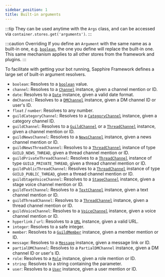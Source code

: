 ```yaml
---
sidebar_position: 1
title: Built-in arguments
---
```


:::tip
They can be used anytime with the `Args` class, and can be accessed via `container.stores.get('arguments')`.
:::

:::caution Overriding
If you define an `Argument` with the same name as a built-in one, e.g. [`boolean`][boolean],
the one you define will replace the built-in one.
This same mechanism applies to all other stores from the framework and plugins.
:::

To facilitate with getting your bot running, Sapphire Framework defines a large set of built-in argument resolvers.

- `boolean`: Resolves to a [`boolean`][boolean] value.
- `channel`: Resolves to a [`Channel`][channel] instance, given a channel mention or ID.
- `date`: Resolves to a [`Date`][date] instance, given a valid date format.
- `dmChannel`: Resolves to a [`DMChannel`][dmchannel] instance, given a DM channel ID or user's ID.
- `float` / `number`: Resolves to any number.
- `guildCategoryChannel`: Resolves to a [`CategoryChannel`][categorychannel] instance, given a category channel ID.
- `guildChannel`: Resolves to a [`GuildChannel`][guildchannel] or a [`ThreadChannel`][threadchannel] instance,
  given a channel mention or ID.
- `guildNewsChannel`: Resolves to a [`NewsChannel`][newschannel] instance, given a news channel mention or ID.
- `guildNewsThreadChannel`: Resolves to a [`ThreadChannel`][threadchannel] instance of type `GUILD_NEWS_THREAD`,
  given a thread channel mention or ID.
- `guildPrivateThreadChannel`: Resolves to a [`ThreadChannel`][threadchannel] instance of type `GUILD_PRIVATE_THREAD`,
  given a thread channel mention or ID.
- `guildPublicThreadChannel`: Resolves to a [`ThreadChannel`][threadchannel] instance of type `GUILD_PUBLIC_THREAD`,
  given a thread channel mention or ID.
- `guildStageVoiceChannel`: Resolves to a [`StageChannel`][stagechannel] instance,
  given a stage voice channel mention or ID.
- `guildTextChannel`: Resolves to a [`TextChannel`][textchannel] instance, given a text channel mention or ID.
- `guildThreadChannel`: Resolves to a [`ThreadChannel`][threadchannel] instance, given a thread channel mention or ID.
- `guildVoiceChannel`: Resolves to a [`VoiceChannel`][voicechannel] instance, given a voice channel mention or ID.
- `hyperlink` / `url`: Resolves to a [`URL`][url] instance, given a valid URL.
- `integer`: Resolves to a safe integer.
- `member`: Resolves to a [`GuildMember`][guildmember] instance, given a member mention or ID.
- `message`: Resolves to a [`Message`][message] instance, given a message link or ID.
- `partialDMChannel`: Resolves to a `PartialDMChannel` instance, given a DM channel ID or user's ID.
- `role`: Resolves to a [`Role`][role] instance, given a role mention or ID.
- `string`: Resolves to a string containing the parameter.
- `user`: Resolves to a [`User`][user] instance, given a user mention or ID.

[boolean]: https://developer.mozilla.org/en-US/docs/Web/JavaScript/Reference/Global_Objects/Boolean
[categorychannel]: https://discord.js.org/#/docs/main/stable/class/CategoryChannel
[channel]: https://discord.js.org/#/docs/main/stable/class/Channel
[date]: https://developer.mozilla.org/en-US/docs/Web/JavaScript/Reference/Global_Objects/Date
[dmchannel]: https://discord.js.org/#/docs/main/stable/class/DMChannel
[guildchannel]: https://discord.js.org/#/docs/main/stable/class/GuildChannel
[guildmember]: https://discord.js.org/#/docs/main/stable/class/GuildMember
[message]: https://discord.js.org/#/docs/main/stable/class/Message
[newschannel]: https://discord.js.org/#/docs/main/stable/class/NewsChannel
[role]: https://discord.js.org/#/docs/main/stable/class/Role
[stagechannel]: https://discord.js.org/#/docs/main/stable/class/StageChannel
[textchannel]: https://discord.js.org/#/docs/main/stable/class/TextChannel
[threadchannel]: https://discord.js.org/#/docs/main/stable/class/ThreadChannel
[url]: https://nodejs.org/api/url.html
[user]: https://discord.js.org/#/docs/main/stable/class/User
[voicechannel]: https://discord.js.org/#/docs/main/stable/class/VoiceChannel
